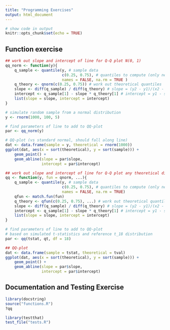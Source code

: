```yaml
---
title: "Programming Exercises"
output: html_document
---
```


```r
# show code in output
knitr::opts_chunk$set(echo = TRUE)
```

## Function exercise

```r
## work out slope and intercept of line for Q-Q plot N(0, 1)
qq_norm <- function(y){
    q_sample <- quantile(y, # sample data
                         c(0.25, 0.75), # quantiles to compute (only need 2)
                         names = FALSE, na.rm = TRUE )
    q_theory <- qnorm(c(0.25, 0.75)) # work out theoretical quantiles
    slope <- diff(q_sample) / diff(q_theory) # slope = (y2 - y1)/(x2 - x1)
    intercept <- q_sample[1] - slope * q_theory[1] # intercept = y1 - slope*x1
    list(slope = slope, intercept = intercept)
}
```


```r
# simulate random sample from a normal distribution
y <- rnorm(1000, 100, 5)

# find parameters of line to add to QQ-plot
par <- qq_norm(y)

# QQ-plot (vs standard normal, should fall along line)
dat <- data.frame(sample = y, theoretical = rnorm(1000))
ggplot(dat, aes(x = sort(theoretical), y = sort(sample))) +
    geom_point() +
    geom_abline(slope = par$slope,
                intercept = par$intercept)
```

```r
## work out slope and intercept of line for Q-Q plot any theoretical distribution
qq <- function(y, fun = qnorm, ...){
    q_sample <- quantile(y, # sample data
                         c(0.25, 0.75), # quantiles to compute (only need 2)
                         names = FALSE, na.rm = TRUE)
    qfun <- match.fun(fun)
    q_theory <- qfun(c(0.25, 0.75), ...) # work out theoretical quantiles
    slope <- diff(q_sample) / diff(q_theory) # slope = (y2 - y1)/(x2 - x1)
    intercept <- q_sample[1] - slope * q_theory[1] # intercept = y1 - slope*x1
    list(slope = slope, intercept = intercept)
}
```

```r
# find parameters of line to add to QQ-plot
# based on simulated t-statistics and reference t_18 distribution
par <- qq(tstat, qt, df = 18)

## QQ-plot
dat <- data.frame(sample = tstat, theoretical = tval)
ggplot(dat, aes(x = sort(theoretical), y = sort(sample))) +
    geom_point() +
    geom_abline(slope = par$slope,
                intercept = par$intercept)

```

## Documentation and Testing Exercise

```r
library(docstring)
source("functions.R")
?qq
```

```r
library(testthat)
test_file("tests.R")
```
